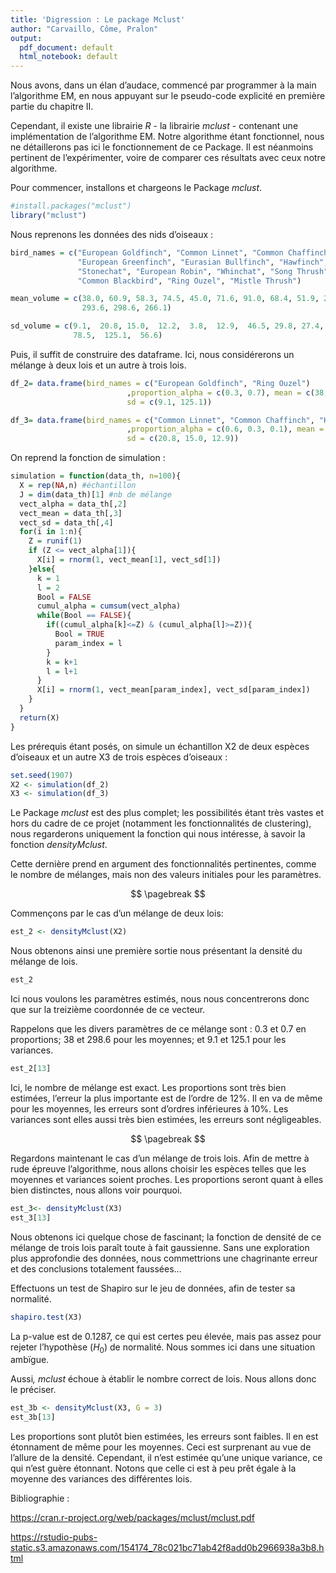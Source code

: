 ---
title: 'Digression : Le package Mclust'
author: "Carvaillo, Côme, Pralon"
output:
  pdf_document: default
  html_notebook: default
---

Nous avons, dans un élan d'audace, commencé par programmer à la main l'algorithme EM, en nous appuyant sur le pseudo-code explicité en première partie du chapitre II.

Cependant, il existe une librairie *R* - la librairie *mclust* - contenant une implémentation de l'algorithme EM. Notre algorithme étant fonctionnel, nous ne détaillerons pas ici le fonctionnement de ce Package. Il est néanmoins pertinent de l'expérimenter, voire de comparer ces résultats avec ceux notre algorithme.

Pour commencer, installons et chargeons le Package *mclust*.

```{r}
#install.packages("mclust")
library("mclust")
```

Nous reprenons les données des nids d'oiseaux :

```{r}
bird_names = c("European Goldfinch", "Common Linnet", "Common Chaffinch",
               "European Greenfinch", "Eurasian Bullfinch", "Hawfinch",
               "Stonechat", "European Robin", "Whinchat", "Song Thrush",
               "Common Blackbird", "Ring Ouzel", "Mistle Thrush")

mean_volume = c(38.0, 60.9, 58.3, 74.5, 45.0, 71.6, 91.0, 68.4, 51.9, 288.9,
                293.6, 298.6, 266.1)

sd_volume = c(9.1,  20.8, 15.0,  12.2,  3.8,  12.9,  46.5, 29.8, 27.4, 55.9,
              78.5,  125.1,  56.6)
```

Puis, il suffit de construire des dataframe. Ici, nous considérerons un mélange à deux lois et un autre à trois lois.

```{r}

df_2= data.frame(bird_names = c("European Goldfinch", "Ring Ouzel")
                          ,proportion_alpha = c(0.3, 0.7), mean = c(38, 298.6),
                          sd = c(9.1, 125.1))

df_3= data.frame(bird_names = c("Common Linnet", "Common Chaffinch", "Hawfinch" )
                          ,proportion_alpha = c(0.6, 0.3, 0.1), mean = c(60.9, 58.3, 71.6),
                          sd = c(20.8, 15.0, 12.9))
```

On reprend la fonction de simulation :

```{r}
simulation = function(data_th, n=100){
  X = rep(NA,n) #échantillon
  J = dim(data_th)[1] #nb de mélange
  vect_alpha = data_th[,2]
  vect_mean = data_th[,3]
  vect_sd = data_th[,4]
  for(i in 1:n){
    Z = runif(1)
    if (Z <= vect_alpha[1]){
      X[i] = rnorm(1, vect_mean[1], vect_sd[1])
    }else{
      k = 1
      l = 2
      Bool = FALSE
      cumul_alpha = cumsum(vect_alpha)
      while(Bool == FALSE){
        if((cumul_alpha[k]<=Z) & (cumul_alpha[l]>=Z)){
          Bool = TRUE
          param_index = l
        }
        k = k+1
        l = l+1
      }
      X[i] = rnorm(1, vect_mean[param_index], vect_sd[param_index])
    }
  }
  return(X)
}
```

Les prérequis étant posés, on simule un échantillon X2 de deux espèces d'oiseaux et un autre X3 de trois espèces d'oiseaux :

```{r}
set.seed(1907)
X2 <- simulation(df_2)
X3 <- simulation(df_3)
```

Le Package *mclust* est des plus complet; les possibilités étant très vastes et hors du cadre de ce projet (notamment les fonctionnalités de clustering), nous regarderons uniquement la fonction qui nous intéresse, à savoir la fonction *densityMclust*.

Cette dernière prend en argument des fonctionnalités pertinentes, comme le nombre de mélanges, mais non des valeurs initiales pour les paramètres.

$$
\pagebreak
$$

Commençons par le cas d'un mélange de deux lois:

```{r}
est_2 <- densityMclust(X2)
```

Nous obtenons ainsi une première sortie nous présentant la densité du mélange de lois.

```{r}
est_2
```

Ici nous voulons les paramètres estimés, nous nous concentrerons donc que sur la treizième coordonnée de ce vecteur.

Rappelons que les divers paramètres de ce mélange sont : 0.3 et 0.7 en proportions; 38 et 298.6 pour les moyennes; et 9.1 et 125.1 pour les variances.

```{r}
est_2[13]
```

Ici, le nombre de mélange est exact. Les proportions sont très bien estimées, l'erreur la plus importante est de l'ordre de 12%. Il en va de même pour les moyennes, les erreurs sont d'ordres inférieures à 10%. Les variances sont elles aussi très bien estimées, les erreurs sont négligeables.

$$
\pagebreak
$$

Regardons maintenant le cas d'un mélange de trois lois. Afin de mettre à rude épreuve l'algorithme, nous allons choisir les espèces telles que les moyennes et variances soient proches. Les proportions seront quant à elles bien distinctes, nous allons voir pourquoi.

```{r}
est_3<- densityMclust(X3)
est_3[13]
```

Nous obtenons ici quelque chose de fascinant; la fonction de densité de ce mélange de trois lois paraît toute à fait gaussienne. Sans une exploration plus approfondie des données, nous commettrions une chagrinante erreur et des conclusions totalement faussées...

Effectuons un test de Shapiro sur le jeu de données, afin de tester sa normalité.

```{r}
shapiro.test(X3)
```

La p-value est de 0.1287, ce qui est certes peu élevée, mais pas assez pour rejeter l'hypothèse $(H_0)$ de normalité. Nous sommes ici dans une situation ambïgue.

Aussi*, mclust* échoue à établir le nombre correct de lois. Nous allons donc le préciser.

```{r}
est_3b <- densityMclust(X3, G = 3)
est_3b[13]
```

Les proportions sont plutôt bien estimées, les erreurs sont faibles. Il en est étonnament de même pour les moyennes. Ceci est surprenant au vue de l'allure de la densité. Cependant, il n'est estimée qu'une unique variance, ce qui n'est guère étonnant. Notons que celle ci est à peu prêt égale à la moyenne des variances des différentes lois.

Bibliographie :

<https://cran.r-project.org/web/packages/mclust/mclust.pdf>

<https://rstudio-pubs-static.s3.amazonaws.com/154174_78c021bc71ab42f8add0b2966938a3b8.html>
